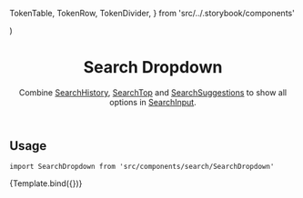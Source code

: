 
  TokenTable,
  TokenRow,
  TokenDivider,
} from 'src/../.storybook/components'


<Meta
  component={SearchDropdown}
  title="Features/Search/SearchDropdown"
/>

  <div
    style={{
      maxWidth: '600px',
      margin: '0 auto',
      padding: '0 16px',
      background: 'white',
    }}
  >
    <SessionProvider>
      <SearchInputProvider>
        <SearchDropdown {...args} />
      </SearchInputProvider>
    </SessionProvider>
  </div>
)

<header>

# Search Dropdown

Combine [SearchHistory](?path=/docs/features-search-searchhistory--default-story),
[SearchTop](?path=/docs/features-search-searchtop--default-story) and
[SearchSuggestions](?path=/docs/features-search-searchsuggestions--default-story)
to show all options in [SearchInput](?path=/docs/features-search-searchinput--default-story).

</header>

## Usage

`import SearchDropdown from 'src/components/search/SearchDropdown'`

<Canvas>
  <Story
    name="default"
    parameters={{
      backgrounds: { default: 'dark' },
      msw
    }}
    args={{
      products,
      history: searchHistory
    }}
  >
  {Template.bind({})}
  </Story>
</Canvas>

<ArgsTable story="default" />
